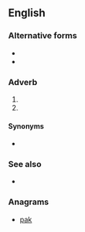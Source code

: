 {{also|pKa}}
==English==

===Alternative forms===
* {{l|en|P.K.A.}}
* {{l|en|p/k/a}}

===Adverb===
{{en-adv}}

# {{initialism of|[[professionally]] [[known]] [[as]]}}
# {{initialism of|[[previously]] [[known]] [[as]]}}

====Synonyms====
* {{l|en|FKA}}

===See also===
* {{l|en|AKA}}

===Anagrams===
* [[pak#English|pak]]
